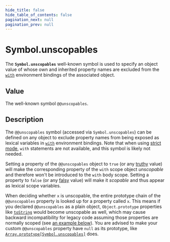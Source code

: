 ```yaml
---
hide_title: false
hide_table_of_contents: false
pagination_next: null
pagination_prev: null
---
```

# Symbol.unscopables

The **`Symbol.unscopables`** well-known symbol is used to specify an object value of whose own and inherited property names are excluded from the [`with`](https://developer.mozilla.org/docs/Web/JavaScript/Reference/Statements/with) environment bindings of the associated object.

## Value

The well-known symbol `@@unscopables`.

## Description

The `@@unscopables` symbol (accessed via `Symbol.unscopables`) can be defined on any object to exclude property names from being exposed as lexical variables in [`with`](https://developer.mozilla.org/docs/Web/JavaScript/Reference/Statements/with) environment bindings. Note that when using [strict mode](https://developer.mozilla.org/docs/Web/JavaScript/Reference/Strict_mode), `with` statements are not available, and this symbol is likely not needed.

Setting a property of the `@@unscopables` object to `true` (or any [truthy](https://developer.mozilla.org/docs/Glossary/Truthy) value) will make the corresponding property of the `with` scope object _unscopable_ and therefore won't be introduced to the `with` body scope. Setting a property to `false` (or any [falsy](https://developer.mozilla.org/docs/Glossary/Falsy) value) will make it _scopable_ and thus appear as lexical scope variables.

When deciding whether `x` is unscopable, the entire prototype chain of the `@@unscopables` property is looked up for a property called `x`. This means if you declared `@@unscopables` as a plain object, `Object.prototype` properties like [`toString`](../../globals/Object/prototype/toString.mdx) would become unscopable as well, which may cause backward incompatibility for legacy code assuming those properties are normally scoped (see [an example below](#avoid_using_a_non-null-prototype_object_as_unscopables)). You are advised to make your custom `@@unscopables` property have `null` as its prototype, like [`Array.prototype[Symbol.unscopables]`](../../globals/Array/prototype/@@unscopables.mdx) does.
